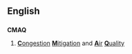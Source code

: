 ==English==

==={{acronym-old|en}}===
'''CMAQ'''
# {{context|transport|lang=en}} [[congestion|'''C'''ongestion]] [[mitigation|'''M'''itigation]] and [[air|'''A'''ir]] [[quality|'''Q'''uality]]